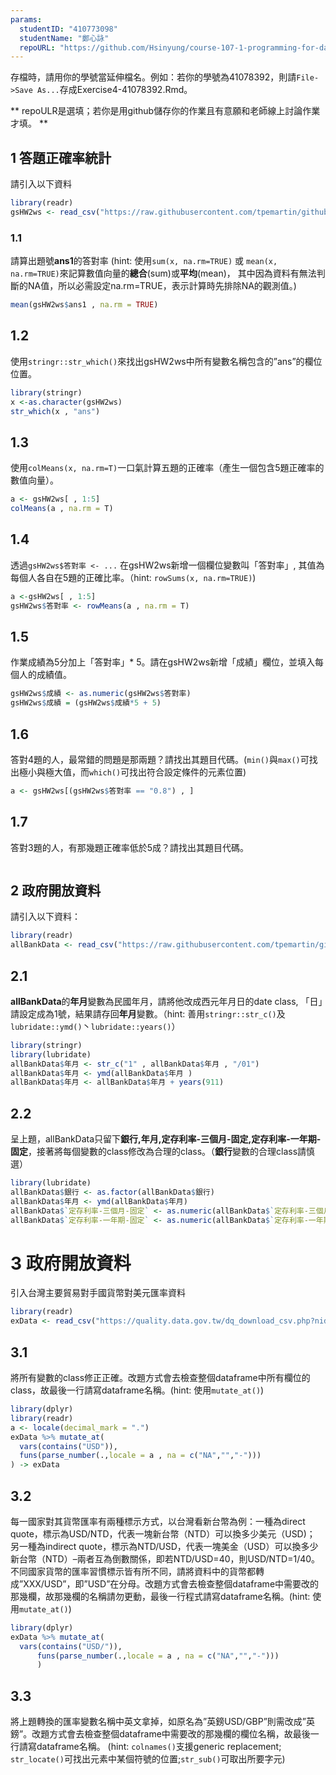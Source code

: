 ```yaml
---
params:
  studentID: "410773098"
  studentName: "鄭心詠"
  repoURL: "https://github.com/Hsinyung/course-107-1-programming-for-data-science"
---
```

存檔時，請用你的學號當延伸檔名。例如：若你的學號為41078392，則請`File->Save As...`存成Exercise4-41078392.Rmd。

** repoULR是選填；若你是用github儲存你的作業且有意願和老師線上討論作業才填。 **

## 1 答題正確率統計

請引入以下資料  
```r
library(readr)
gsHW2ws <- read_csv("https://raw.githubusercontent.com/tpemartin/github-data/master/gsHW2ws.csv")
```

### 1.1 
請算出題號**ans1**的答對率
(hint: 使用`sum(x, na.rm=TRUE)` 或 `mean(x, na.rm=TRUE)`來記算數值向量的**總合**(sum)或**平均**(mean)， 其中因為資料有無法判斷的NA值，所以必需設定na.rm=TRUE，表示計算時先排除NA的觀測值。)
```r
mean(gsHW2ws$ans1 , na.rm = TRUE)
```

## 1.2
使用`stringr::str_which()`來找出gsHW2ws中所有變數名稱包含的"ans"的欄位位置。
```r
library(stringr)
x <-as.character(gsHW2ws)
str_which(x , "ans")
```

## 1.3
使用`colMeans(x, na.rm=T)`一口氣計算五題的正確率（產生一個包含5題正確率的數值向量）。
```r
a <- gsHW2ws[ , 1:5]
colMeans(a , na.rm = T)
```

## 1.4
透過`gsHW2ws$答對率 <- ...` 在gsHW2ws新增一個欄位變數叫「答對率」, 其值為每個人各自在5題的正確比率。（hint: `rowSums(x, na.rm=TRUE)`) 
```r
a <-gsHW2ws[ , 1:5]
gsHW2ws$答對率 <- rowMeans(a , na.rm = T)
```

## 1.5
作業成績為5分加上「答對率」* 5。請在gsHW2ws新增「成績」欄位，並填入每個人的成績值。  
```r
gsHW2ws$成績 <- as.numeric(gsHW2ws$答對率)
gsHW2ws$成績 = (gsHW2ws$成績*5 + 5)
```

## 1.6
答對4題的人，最常錯的問題是那兩題？請找出其題目代碼。(`min()`與`max()`可找出極小與極大值，而`which()`可找出符合設定條件的元素位置)
```r
a <- gsHW2ws[(gsHW2ws$答對率 == "0.8") , ]

```

## 1.7
答對3題的人，有那幾題正確率低於5成？請找出其題目代碼。
```r
```


## 2 政府開放資料

請引入以下資料：
```r
library(readr)
allBankData <- read_csv("https://raw.githubusercontent.com/tpemartin/github-data/master/allBankData.csv")
```


## 2.1
**allBankData**的**年月**變數為民國年月，請將他改成西元年月日的date class, 「日」請設定成為1號，結果請存回**年月**變數。（hint: 善用`stringr::str_c()`及`lubridate::ymd()`丶`lubridate::years()`）

```r
library(stringr)
library(lubridate)
allBankData$年月 <- str_c("1" , allBankData$年月 , "/01")
allBankData$年月 <- ymd(allBankData$年月 )
allBankData$年月 <- allBankData$年月 + years(911)
```

## 2.2
呈上題，allBankData只留下**銀行,年月,定存利率-三個月-固定,定存利率-一年期-固定**，接著將每個變數的class修改為合理的class。（**銀行**變數的合理class請慎選）
```r
library(lubridate)
allBankData$銀行 <- as.factor(allBankData$銀行)
allBankData$年月 <- ymd(allBankData$年月)
allBankData$`定存利率-三個月-固定` <- as.numeric(allBankData$`定存利率-三個月-固定`)
allBankData$`定存利率-一年期-固定` <- as.numeric(allBankData$`定存利率-一年期-固定`)
```

# 3 政府開放資料
引入台灣主要貿易對手國貨幣對美元匯率資料
```r
library(readr)
exData <- read_csv("https://quality.data.gov.tw/dq_download_csv.php?nid=6563&md5_url=9f65bdb6752389dc713acc27e93c1c38")
```

## 3.1
將所有變數的class修正正確。改題方式會去檢查整個dataframe中所有欄位的class，故最後一行請寫dataframe名稱。(hint: 使用`mutate_at()`)
```r
library(dplyr)
library(readr)
a <- locale(decimal_mark = ".")
exData %>% mutate_at(
  vars(contains("USD")),
  funs(parse_number(.,locale = a , na = c("NA","","-")))
) -> exData
```

## 3.2
每一國家對其貨幣匯率有兩種標示方式，以台灣看新台幣為例：一種為direct quote，標示為USD/NTD，代表一塊新台幣（NTD）可以換多少美元（USD)； 另一種為indirect quote，標示為NTD/USD，代表一塊美金（USD）可以換多少新台幣（NTD）--兩者互為倒數關係，即若NTD/USD=40，則USD/NTD=1/40。不同國家貨幣的匯率習慣標示皆有所不同，請將資料中的貨幣都轉成"XXX/USD"，即"USD"在分母。改題方式會去檢查整個dataframe中需要改的那幾欄，故那幾欄的名稱請勿更動，最後一行程式請寫dataframe名稱。(hint: 使用`mutate_at()`) 

```r
library(dplyr)
exData %>% mutate_at(
  vars(contains("USD/")),
      funs(parse_number(.,locale = a , na = c("NA","","-"))) 
      )
```

## 3.3
將上題轉換的匯率變數名稱中英文拿掉，如原名為"英鎊USD/GBP"則需改成"英鎊"。改題方式會去檢查整個dataframe中需要改的那幾欄的欄位名稱，故最後一行請寫dataframe名稱。
(hint: `colnames()`支援generic replacement; `str_locate()`可找出元素中某個符號的位置;`str_sub()`可取出所要字元)
```r
```

